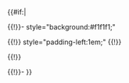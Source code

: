 {{#if:{{{data|}}}|

{{!}}- style="background:#f1f1f1;"

{{!}} style="padding-left:1em;" {{!}} {{longitem|1={{{label|}}}}}

{{!}} {{{data|}}}

{{!}}-
}}<noinclude>
{{documentation}}
</noinclude>